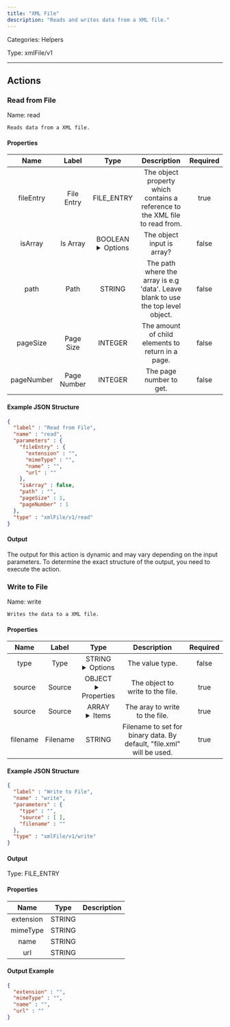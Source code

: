 ```yaml
---
title: "XML File"
description: "Reads and writes data from a XML file."
---
```



Categories: Helpers


Type: xmlFile/v1

<hr />




## Actions


### Read from File
Name: read

`Reads data from a XML file.`

#### Properties

|      Name       |      Label     |     Type     |     Description     | Required |
|:---------------:|:--------------:|:------------:|:-------------------:|:--------:|
| fileEntry | File Entry | FILE_ENTRY | The object property which contains a reference to the XML file to read from. | true |
| isArray | Is Array | BOOLEAN <details> <summary> Options </summary> true, false </details> | The object input is array? | false |
| path | Path | STRING | The path where the array is e.g 'data'. Leave blank to use the top level object. | false |
| pageSize | Page Size | INTEGER | The amount of child elements to return in a page. | false |
| pageNumber | Page Number | INTEGER | The page number to get. | false |

#### Example JSON Structure
```json
{
  "label" : "Read from File",
  "name" : "read",
  "parameters" : {
    "fileEntry" : {
      "extension" : "",
      "mimeType" : "",
      "name" : "",
      "url" : ""
    },
    "isArray" : false,
    "path" : "",
    "pageSize" : 1,
    "pageNumber" : 1
  },
  "type" : "xmlFile/v1/read"
}
```

#### Output

The output for this action is dynamic and may vary depending on the input parameters. To determine the exact structure of the output, you need to execute the action.




### Write to File
Name: write

`Writes the data to a XML file.`

#### Properties

|      Name       |      Label     |     Type     |     Description     | Required |
|:---------------:|:--------------:|:------------:|:-------------------:|:--------:|
| type | Type | STRING <details> <summary> Options </summary> OBJECT, ARRAY </details> | The value type. | false |
| source | Source | OBJECT <details> <summary> Properties </summary> &#123;&#125; </details> | The object to write to the file. | true |
| source | Source | ARRAY <details> <summary> Items </summary> [] </details> | The aray to write to the file. | true |
| filename | Filename | STRING | Filename to set for binary data. By default, "file.xml" will be used. | true |

#### Example JSON Structure
```json
{
  "label" : "Write to File",
  "name" : "write",
  "parameters" : {
    "type" : "",
    "source" : [ ],
    "filename" : ""
  },
  "type" : "xmlFile/v1/write"
}
```

#### Output



Type: FILE_ENTRY


#### Properties

|     Name     |     Type     |     Description     |
|:------------:|:------------:|:-------------------:|
| extension | STRING |  |
| mimeType | STRING |  |
| name | STRING |  |
| url | STRING |  |




#### Output Example
```json
{
  "extension" : "",
  "mimeType" : "",
  "name" : "",
  "url" : ""
}
```




